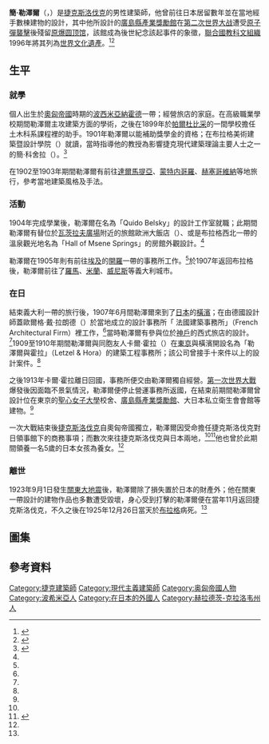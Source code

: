 {{noteTA
|G1=Country
}}
{{Infobox architect
| name                  = 簡·勒澤爾<br>{{lang|cs|Jan Letzel}}
| image                 = JanLetzel.jpg
| image_size            = 200px
| caption               = 身著和服的簡·勒澤爾
| birth_date            = {{Birth date|1880|4|9}} 
| birth_place           = [[波西米亞|波西米亞]][[納霍德|納霍德]]
| death_date            = {{Death date and age|1925|12|26|1880|4|9}}
| death_place           = [[布拉格|布拉格]]
| nationality           = {{CSK}}
| alma_mater            = 布拉格美術建築暨設計學院（{{lang|cs|Vysoká škola uměleckoprůmyslová v Praze}}）
| influences            = 簡·科舍拉（{{lang|cs|Jan Kotěra}}）
| significant_buildings = 歐洲大飯店（{{lang|cs|Grand Hotel Evropa}}）<br>[[廣島縣產業獎勵館|廣島縣產業獎勵館]]
}}

'''簡·勒澤爾'''（{{lang-cs|Jan Letzel}}，{{bd|1880年|4月9日|1925年|12月26日|Jan Letzel}}）是[[捷克斯洛伐克|捷克斯洛伐克]]的男性建築師，他曾前往日本居留數年並在當地經手數棟建物的設計，其中他所設計的[[廣島縣產業獎勵館|廣島縣產業獎勵館]]在[[第二次世界大战|第二次世界大战]]遭受[[广岛原子弹爆炸|原子彈襲擊]]後殘留[[原爆圆顶馆|原爆圆顶馆]]，該館成為後世紀念該起事件的象徵，[[聯合國教科文組織|聯合國教科文組織]]1996年將其列為[[世界文化遺產|世界文化遺產]]。<ref name="Kikuraku">{{cite web |url=http://ww2.enjoy.ne.jp/~kikuraku/ |title=JAN LETZEL ARCHITECT OF THE A-BOMB DOME |author=Kikuraku |accessdate=2016年2月13日 |archive-date=2016年3月6日 |archive-url=https://web.archive.org/web/20160306203733/http://ww2.enjoy.ne.jp/~kikuraku/ |dead-url=no }}</ref><ref>{{cite web |url=http://whc.unesco.org/en/list/775 |title=Hiroshima Peace Memorial (Genbaku Dome) |work=[[聯合國教育、科學及文化組織|聯合國教育、科學及文化組織]] |accessdate=2016年2月13日 |archive-date=2017年7月5日 |archive-url=https://web.archive.org/web/20170705213841/http://whc.unesco.org/en/list/775/ |dead-url=no }}</ref>

== 生平 ==
=== 就學 ===
個人出生於[[奧匈帝國|奧匈帝國]]時期的[[波西米亞|波西米亞]][[納霍德|納霍德]]一帶；經營旅店的家庭。在高級職業學校期間勒澤爾主攻建築方面的學術，之後在1899年於[[帕爾杜比采|帕爾杜比采]]的一間學校擔任土木科系課程裡的助手。1901年勒澤爾以能補助獎學金的資格；在布拉格美術建築暨設計學院（{{lang|cs|Vysoká škola uměleckoprůmyslová v Praze}}）就讀，當時指導他的教授為影響捷克現代建築理論主要人士之一的簡·科舍拉（{{lang|cs|Jan Kotěra}}）。<ref name="RadioCZ_1">{{cite web |url=http://www.radio.cz/en/section/czechs/a-look-at-the-czech-architect-who-built-hiroshimas-industrial-promotion-hall-todays-a-bomb-dome |title=A look at the Czech architect who built Hiroshima's Industrial Promotion Hall - today's A-Bomb Dome |work={{lang|cs|Český rozhlas}} |author=Jan Velinger |date=2005年3月8日 |accessdate=2016年2月13日 |archive-date=2018年7月21日 |archive-url=https://web.archive.org/web/20180721171713/http://www.radio.cz/en/section/czechs/a-look-at-the-czech-architect-who-built-hiroshimas-industrial-promotion-hall-todays-a-bomb-dome |dead-url=no }}</ref>

在1902至1903年期間勒澤爾有前往[[達爾馬提亞|達爾馬提亞]]、[[蒙特内哥羅|蒙特内哥羅]]、[[赫塞哥維納|赫塞哥維納]]等地旅行，參考當地建築風格及手法。

=== 活動 ===
1904年完成學業後，勒澤爾在名為「Quido Belsky」的設計工作室就職；此期間勒澤爾有替位於[[瓦茨拉夫廣場|瓦茨拉夫廣場]]附近的旅館歐洲大飯店（{{lang|cs|Grand Hotel Evropa}}）、或是布拉格西北一帶的溫泉觀光地名為「Hall of Msene Springs」的房館外觀設計。<ref name="Kikuraku"/>

勒澤爾在1905年則有前往[[埃及|埃及]]的[[開羅|開羅]]一帶的事務所工作。<ref name="Kikuraku"/>於1907年返回布拉格後，勒澤爾前往了[[羅馬|羅馬]]、[[米蘭|米蘭]]、[[威尼斯|威尼斯]]等義大利城市。

=== 在日 ===
結束義大利一帶的旅行後，1907年6月間勒澤爾來到了[[日本|日本]]的[[橫濱|橫濱]]；在由德國設計師蓋歐爾格·戴·拉朗德（{{lang|de|Georg de Lalande}}）於當地成立的設計事務所「
法國建築事務所」（French Architectural Firm）裡工作，<ref name="Kikuraku"/>當時勒澤爾有參與位於[[神戶|神戶]]的西式旅店{{nihongo|「東方大酒店」|オリエンタルホテル}}的設計。<ref name="RadioCZ_1"/>1909至1910年期間勒澤爾與同胞友人卡爾·霍拉（{{lang|cs|Karl Hora}}）在[[東京|東京]]與橫濱開設名為「勒澤爾與霍拉」（Letzel & Hora）的建築工程事務所；該公司曾接手十來件以上的設計案件。<ref name="Kikuraku"/>

之後1913年卡爾·霍拉離日回國，事務所便交由勒澤爾獨自經營。[[第一次世界大戰|第一次世界大戰]]爆發後因面臨不景氣情況，勒澤爾便停止營運事務所返國，在結束前期間勒澤爾曾設計位在東京的[[聖心女子大學|聖心女子大學]]校舍、[[廣島縣產業獎勵館|廣島縣產業獎勵館]]、大日本私立衛生會會館等建物。<ref name="RadioCZ_1"/>

一次大戰結束後[[捷克斯洛伐克|捷克斯洛伐克]]自奧匈帝國獨立，勒澤爾因受命擔任捷克斯洛伐克對日領事館下的商務事項；而數次來往捷克斯洛伐克與日本兩地，<ref name="Kikuraku"/><ref name="RadioCZ_2">{{cite web |url=http://www.radio.cz/es/rubrica/personalidades/arquitecto-jan-letzel |script-title=cs:Arquitecto Jan Letzel |work={{lang|cs|Český rozhlas}} |author={{lang|cs|Eva Manethová}} |date=2002年7月8日 |accessdate=2016年2月13日 |archive-date=2016年6月10日 |archive-url=https://web.archive.org/web/20160610083730/http://www.radio.cz/es/rubrica/personalidades/arquitecto-jan-letzel |dead-url=no }}</ref>他也曾於此期間領養一名5歲的日本女孩為養女。<ref name="RadioCZ_2"/>

=== 離世 ===
1923年9月1日發生[[關東大地震|關東大地震]]後，勒澤爾除了損失置於日本的財產外；他在關東一帶設計的建物作品也多數遭受毀壞，身心受到打擊的勒澤爾便在當年11月返回捷克斯洛伐克，不久之後在1925年12月26日當天於[[布拉格|布拉格]]病死。<ref name="RadioCZ_2"/>

== 圖集 ==
{{gallery
|file:Prague 07-2016 Wenceslas Square img2.jpg|歐洲大飯店（{{lang|cs|Grand Hotel Evropa}}）的外觀
|file:Main Gate Seishin Joshi Gakuin 2010.jpg|[[聖心女子大學|聖心女子大學]]校舍正門
|file:Genbaku Dome04-r.JPG|[[廣島縣產業獎勵館|廣島縣產業獎勵館]]遭原子彈轟炸後殘留下來的[[原爆圆顶馆|原爆圆顶馆]]
|file:Advertisement Letzel and Hora.jpg|工作室「勒澤爾與霍拉」（Letzel & Hora）的廣告
}}

== 參考資料 ==
{{Commons|Category:Jan Letzel}}
{{reflist}}

{{Authority control}}

{{DEFAULTSORT:Jan Letzel}}
[[Category:捷克建築師|Category:捷克建築師]]
[[Category:現代主義建築師|Category:現代主義建築師]]
[[Category:奥匈帝國人物|Category:奥匈帝國人物]]
[[Category:波希米亞人|Category:波希米亞人]]
[[Category:在日本的外國人|Category:在日本的外國人]]
[[Category:赫拉德茨-克拉洛韦州人|Category:赫拉德茨-克拉洛韦州人]]